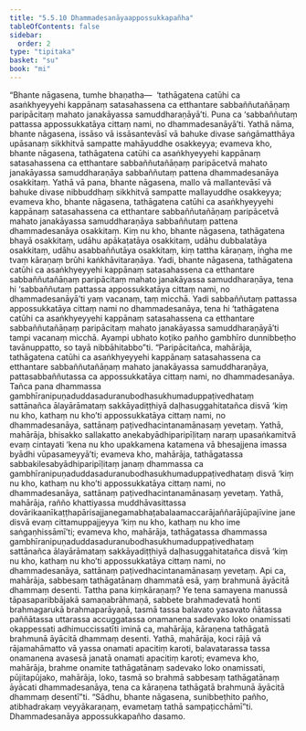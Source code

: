 ```yaml
---
title: "5.5.10 Dhammadesanāyaappossukkapañha"
tableOfContents: false
sidebar:
  order: 2
type: "tipitaka"
basket: "su"
book: "mi"
---
```



<DynamicBreadcrumb />

<Division number="169" book="mi" bookNo="28">

<Paragraph number="1033" book="mi">
“Bhante nāgasena, tumhe bhaṇatha—  ‘tathāgatena catūhi ca asaṅkhyeyyehi kappānaṃ satasahassena ca etthantare sabbaññutañāṇaṃ paripācitaṃ mahato janakāyassa samuddharaṇāyā’ti. Puna ca ‘sabbaññutaṃ pattassa appossukkatāya cittaṃ nami, no dhammadesanāyā’ti.
</Paragraph>

<Paragraph number="1034" book="mi">
Yathā nāma, bhante nāgasena, issāso vā issāsantevāsī vā bahuke divase saṅgāmatthāya upāsanaṃ sikkhitvā sampatte mahāyuddhe osakkeyya; evameva kho, bhante nāgasena, tathāgatena catūhi ca asaṅkhyeyyehi kappānaṃ satasahassena ca etthantare sabbaññutañāṇaṃ paripācetvā mahato janakāyassa samuddharaṇāya sabbaññutaṃ pattena dhammadesanāya osakkitaṃ.
</Paragraph>

<Paragraph number="1035" book="mi">
Yathā vā pana, bhante nāgasena, mallo vā mallantevāsī vā bahuke divase nibbuddhaṃ sikkhitvā sampatte mallayuddhe osakkeyya; evameva kho, bhante nāgasena, tathāgatena catūhi ca asaṅkhyeyyehi kappānaṃ satasahassena ca etthantare sabbaññutañāṇaṃ paripācetvā mahato janakāyassa samuddharaṇāya sabbaññutaṃ pattena dhammadesanāya osakkitaṃ.
</Paragraph>

<Paragraph number="1036" book="mi">
Kiṃ nu kho, bhante nāgasena, tathāgatena bhayā osakkitaṃ, udāhu apākaṭatāya osakkitaṃ, udāhu dubbalatāya osakkitaṃ, udāhu asabbaññutāya osakkitaṃ, kiṃ tattha kāraṇaṃ, iṅgha me tvaṃ kāraṇaṃ brūhi kaṅkhāvitaraṇāya. Yadi, bhante nāgasena, tathāgatena catūhi ca asaṅkhyeyyehi kappānaṃ satasahassena ca etthantare sabbaññutañāṇaṃ paripācitaṃ mahato janakāyassa samuddharaṇāya, tena hi ‘sabbaññutaṃ pattassa appossukkatāya cittaṃ nami, no dhammadesanāyā’ti yaṃ vacanaṃ, taṃ micchā. Yadi sabbaññutaṃ pattassa appossukkatāya cittaṃ nami no dhammadesanāya, tena hi ‘tathāgatena catūhi ca asaṅkhyeyyehi kappānaṃ satasahassena ca etthantare sabbaññutañāṇaṃ paripācitaṃ mahato janakāyassa samuddharaṇāyā’ti tampi vacanaṃ micchā. Ayampi ubhato koṭiko pañho gambhīro dunnibbeṭho tavānuppatto, so tayā nibbāhitabbo”ti.
</Paragraph>

<Paragraph number="1037" book="mi">
“Paripācitañca, mahārāja, tathāgatena catūhi ca asaṅkhyeyyehi kappānaṃ satasahassena ca etthantare sabbaññutañāṇaṃ mahato janakāyassa samuddharaṇāya, pattasabbaññutassa ca appossukkatāya cittaṃ nami, no dhammadesanāya. Tañca pana dhammassa gambhīranipuṇaduddasaduranubodhasukhumaduppaṭivedhataṃ sattānañca ālayārāmataṃ sakkāyadiṭṭhiyā daḷhasuggahitatañca disvā ‘kiṃ nu kho, kathaṃ nu kho’ti appossukkatāya cittaṃ nami, no dhammadesanāya, sattānaṃ paṭivedhacintanamānasaṃ yevetaṃ.
</Paragraph>

<Paragraph number="1038" book="mi">
Yathā, mahārāja, bhisakko sallakatto anekabyādhiparipīḷitaṃ naraṃ upasaṅkamitvā evaṃ cintayati ‘kena nu kho upakkamena katamena vā bhesajjena imassa byādhi vūpasameyyā’ti; evameva kho, mahārāja, tathāgatassa sabbakilesabyādhiparipīḷitaṃ janaṃ dhammassa ca gambhīranipuṇaduddasaduranubodhasukhumaduppaṭivedhataṃ disvā ‘kiṃ nu kho, kathaṃ nu kho’ti appossukkatāya cittaṃ nami, no dhammadesanāya, sattānaṃ paṭivedhacintanamānasaṃ yevetaṃ.
</Paragraph>

<Paragraph number="1039" book="mi">
Yathā, mahārāja, rañño khattiyassa muddhāvasittassa dovārikaanīkaṭṭhapārisajjanegamabhaṭabalaamaccarājaññarājūpajīvine jane disvā evaṃ cittamuppajjeyya ‘kiṃ nu kho, kathaṃ nu kho ime saṅgaṇhissāmī’ti; evameva kho, mahārāja, tathāgatassa dhammassa gambhīranipuṇaduddasaduranubodhasukhumaduppaṭivedhataṃ sattānañca ālayārāmataṃ sakkāyadiṭṭhiyā daḷhasuggahitatañca disvā ‘kiṃ nu kho, kathaṃ nu kho’ti appossukkatāya cittaṃ nami, no dhammadesanāya, sattānaṃ paṭivedhacintanamānasaṃ yevetaṃ.
</Paragraph>

<Paragraph number="1040" book="mi">
Api ca, mahārāja, sabbesaṃ tathāgatānaṃ dhammatā esā, yaṃ brahmunā āyācitā dhammaṃ desenti. Tattha pana kiṃkāraṇaṃ? Ye tena samayena manussā tāpasaparibbājakā samaṇabrāhmaṇā, sabbete brahmadevatā honti brahmagarukā brahmaparāyaṇā, tasmā tassa balavato yasavato ñātassa paññātassa uttarassa accuggatassa onamanena sadevako loko onamissati okappessati adhimuccissatīti iminā ca, mahārāja, kāraṇena tathāgatā brahmunā āyācitā dhammaṃ desenti.
</Paragraph>

<Paragraph number="1041" book="mi">
Yathā, mahārāja, koci rājā vā rājamahāmatto vā yassa onamati apacitiṃ karoti, balavatarassa tassa onamanena avasesā janatā onamati apacitiṃ karoti; evameva kho, mahārāja, brahme onamite tathāgatānaṃ sadevako loko onamissati, pūjitapūjako, mahārāja, loko, tasmā so brahmā sabbesaṃ tathāgatānaṃ āyācati dhammadesanāya, tena ca kāraṇena tathāgatā brahmunā āyācitā dhammaṃ desentī”ti. “Sādhu, bhante nāgasena, sunibbeṭhito pañho, atibhadrakaṃ veyyākaraṇaṃ, evametaṃ tathā sampaṭicchāmī”ti.

</Paragraph>
</Division>

<Paragraph number="1042" type="center" book="mi">
Dhammadesanāya appossukkapañho dasamo.
</Paragraph>